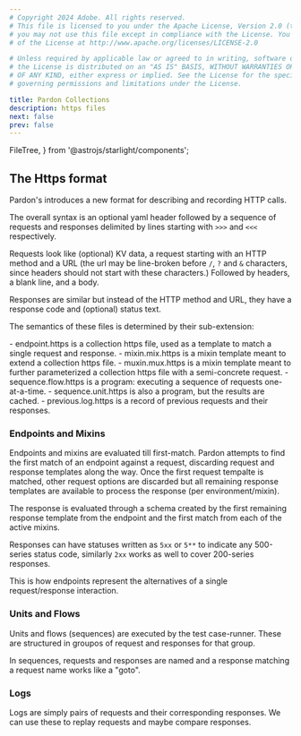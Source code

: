 ```yaml
---
# Copyright 2024 Adobe. All rights reserved.
# This file is licensed to you under the Apache License, Version 2.0 (the "License");
# you may not use this file except in compliance with the License. You may obtain a copy
# of the License at http://www.apache.org/licenses/LICENSE-2.0

# Unless required by applicable law or agreed to in writing, software distributed under
# the License is distributed on an "AS IS" BASIS, WITHOUT WARRANTIES OR REPRESENTATIONS
# OF ANY KIND, either express or implied. See the License for the specific language
# governing permissions and limitations under the License.

title: Pardon Collections
description: https files
next: false
prev: false
---
```


  FileTree,
} from '@astrojs/starlight/components';

## The Https format

Pardon's introduces a new format for describing and recording HTTP calls.

The overall syntax is an optional yaml header followed by a sequence of
requests and responses delimited by lines starting with `>>>` and `<<<` respectively.

Requests look like (optional) KV data, a request starting with an HTTP method and a URL (the
url may be line-broken before `/`, `?` and `&` characters, since headers should not start with these
characters.)  Followed by headers, a blank line, and a body.

Responses are similar but instead of the HTTP method and URL, they have a response code and
(optional) status text.

The semantics of these files is determined by their sub-extension:

<FileTree>
- endpoint.https is a collection https file, used as a template to match a single request and response.
- mixin.mix.https is a mixin template meant to extend a collection https file.
- muxin.mux.https is a mixin template meant to further parameterized a collection https file with a semi-concrete request.
- sequence.flow.https is a program: executing a sequence of requests one-at-a-time.
- sequence.unit.https is also a program, but the results are cached.
- previous.log.https is a record of previous requests and their responses.
</FileTree>

### Endpoints and Mixins

Endpoints and mixins are evaluated till first-match.  Pardon attempts to find the first match
of an endpoint against a request, discarding request and response templates along the way.
Once the first request tempalte is matched, other request options are discarded but 
all remaining response templates are available to process the response (per environment/mixin).

The response is evaluated through a schema created by the first remaining response template
from the endpoint and the first match from each of the active mixins.

Responses can have statuses written as `5xx` or `5**` to indicate any 500-series status code, similarly
`2xx` works as well to cover 200-series responses.

This is how endpoints represent the alternatives of a single request/response interaction.

### Units and Flows

Units and flows (sequences) are executed by the test case-runner.
These are structured in groupos of request and responses for that group.

In sequences, requests and responses are named and a response matching a request name
works like a "goto".

### Logs

Logs are simply pairs of requests and their corresponding responses.  We can use these to
replay requests and maybe compare responses.

